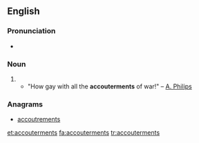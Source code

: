 ==English==

===Pronunciation===
* {{a|UK}} {{IPA|/əˈkuːtəmənts/|lang=en}}

===Noun===
{{en-plural noun|sg=accouterment}}

# {{alternative form of|accoutrements}}
#* "How gay with all the '''accouterments''' of war!" &ndash; [[A. Philips]]

===Anagrams===
* [[accoutrements#English|accoutrements]]

[[et:accouterments]]
[[fa:accouterments]]
[[tr:accouterments]]